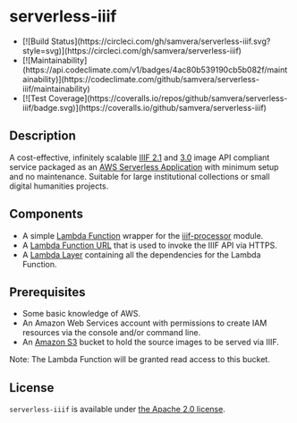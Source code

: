 
# serverless-iiif

<ul className={classNames.projectStats}>
  <li>
    [![Build
    Status](https://circleci.com/gh/samvera/serverless-iiif.svg?style=svg)](https://circleci.com/gh/samvera/serverless-iiif)
  </li>
  <li>
    [![Maintainability](https://api.codeclimate.com/v1/badges/4ac80b539190cb5b082f/maintainability)](https://codeclimate.com/github/samvera/serverless-iiif/maintainability)
  </li>
  <li>
    [![Test
    Coverage](https://coveralls.io/repos/github/samvera/serverless-iiif/badge.svg)](https://coveralls.io/github/samvera/serverless-iiif)
  </li>
</ul>

## Description

A cost-effective, infinitely scalable [IIIF 2.1](https://iiif.io/api/image/2.1/) and [3.0](https://iiif.io/api/image/3.0/) image API compliant service packaged as an [AWS Serverless Application](https://aws.amazon.com/serverless/sam/) with minimum setup and no maintenance. Suitable for large institutional collections or small digital humanities projects. 

## Components

* A simple [Lambda Function](https://aws.amazon.com/lambda/) wrapper for the [iiif-processor](https://www.npmjs.com/package/iiif-processor) module.
* A [Lambda Function URL](https://docs.aws.amazon.com/lambda/latest/dg/lambda-urls.html) that is used to invoke the IIIF API via HTTPS.
* A [Lambda Layer](https://docs.aws.amazon.com/lambda/latest/dg/configuration-layers.html) containing all the dependencies for the Lambda Function.

## Prerequisites

* Some basic knowledge of AWS.
* An Amazon Web Services account with permissions to create IAM resources via the console and/or command line.
* An [Amazon S3](https://aws.amazon.com/s3/) bucket to hold the source images to be served via IIIF.

<Callout>
  Note: The Lambda Function will be granted read access to this bucket.
</Callout>

## License

`serverless-iiif` is available under [the Apache 2.0 license](LICENSE).
